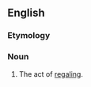 ==English==

===Etymology===
{{suffix|en|regale|ment}}

===Noun===
{{en-noun}}

# The act of [[regale|regaling]].